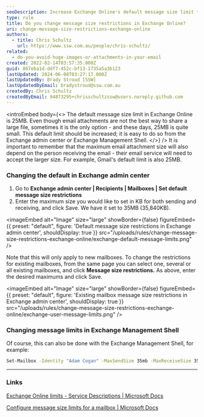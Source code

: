 ```yaml
---
seoDescription: Increase Exchange Online's default message size limit to accommodate larger file sharing and attachments.
type: rule
title: Do you change message size restrictions in Exchange Online?
uri: change-message-size-restrictions-exchange-online
authors:
  - title: Chris Schultz
    url: https://www.ssw.com.au/people/chris-schultz/
related:
  - do-you-avoid-huge-images-or-attachments-in-your-email
created: 2022-02-14T03:57:35.000Z
guid: 867eba1d-ddf7-452c-bf13-1735a5a3b123
lastUpdated: 2024-06-08T03:27:17.000Z
lastUpdatedBy: Brady Stroud [SSW]
lastUpdatedByEmail: bradystroud@ssw.com.au
createdBy: Chris Schultz
createdByEmail: 94873295+chrisschultzssw@users.noreply.github.com
---
```


<introEmbed
  body={<>
The default message size limit in Exchange Online is 25MB. Even though email attachments are not the best way to share a large file, sometimes it is the only option - and these days, 25MB is quite small. This default limit should be increased; it is easy to do so from the Exchange admin center or Exchange Management Shell.
  </>}
/>
It is important to remember that the maximum email attachment size will also depend on the person receiving the email - their email service will need to accept the larger size. For example, Gmail's default limit is also 25MB.

### Changing the default in Exchange admin center

1. Go to **Exchange admin center | Recipients | Mailboxes | Set default message size restrictions**
2. Enter the maximum size you would like to set in KB for both sending and receiving, and click Save. We have it set to 35MB (35,840KB).


<imageEmbed
  alt="Image"
  size="large"
  showBorder={false}
  figureEmbed={{
    preset: "default",
    figure: 'Default message size restrictions in Exchange admin center',
    shouldDisplay: true
  }}
  src="/uploads/rules/change-message-size-restrictions-exchange-online/exchange-default-message-limits.png"
/>

Note that this will only apply to new mailboxes. To change the restrictions for existing mailboxes, from the same page you can select one, several or all existing mailboxes, and click **Message size restrictions.** As above, enter the desired maximums and click Save.


<imageEmbed
  alt="Image"
  size="large"
  showBorder={false}
  figureEmbed={{
    preset: "default",
    figure: 'Existing mailbox message size restrictions in Exchange admin center',
    shouldDisplay: true
  }}
  src="/uploads/rules/change-message-size-restrictions-exchange-online/exchange-user-message-limits.png"
/>

### Changing message limits in Exchange Management Shell

Of course, this can also be done with the Exchange Management Shell, for example:

<!--StartFragment-->

```bash
Set-Mailbox -Identity "Adam Cogan" -MaxSendSize 35mb -MaxReceiveSize 35mb
```

<!--EndFragment-->

---

### Links

[Exchange Online limits - Service Descriptions | Microsoft Docs](https://docs.microsoft.com/en-us/office365/servicedescriptions/exchange-online-service-description/exchange-online-limits#message-limits?WT.mc_id=M365-MVP-33518)

[Configure message size limits for a mailbox | Microsoft Docs](https://docs.microsoft.com/en-us/exchange/recipients/user-mailboxes/mailbox-message-size-limits?view=exchserver-2019&WT.mc_id=M365-MVP-33518)
